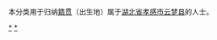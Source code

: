 {{Catnav|頁面分類|各種主題的頁面分類|依中国各省来作的分类|各地中国人|湖北人|孝感人}}
{{Catnav|頁面分類|人物|各國人物|中国人|各地中国人|湖北人|孝感人}}

本分类用于归纳[[籍贯|籍贯]]（出生地）属于[[湖北省|湖北省]][[孝感市|孝感市]][[云梦县|云梦县]]的人士。

[[Category:孝感人|*]]
[[Category:云梦县|*]]